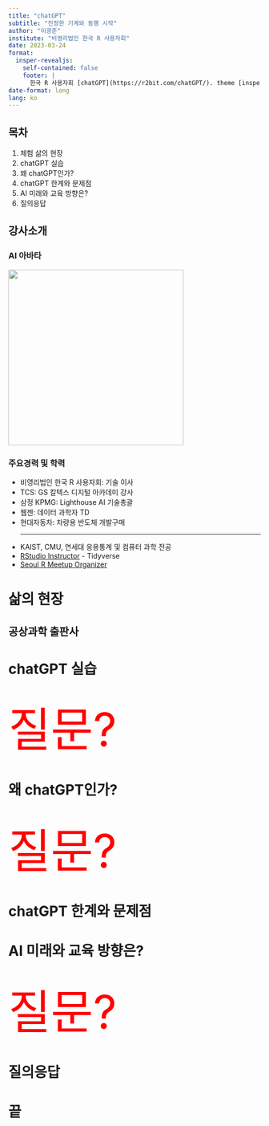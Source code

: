 ```yaml
---
title: "chatGPT"
subtitle: "진정한 기계와 동행 시작"
author: "이광춘"
institute: "비영리법인 한국 R 사용자회"
date: 2023-03-24
format: 
  insper-revealjs:
    self-contained: false
    footer: |
      한국 R 사용자회 [chatGPT](https://r2bit.com/chatGPT/). theme [insper](https://github.com/padsInsper/quarto-insper-theme) 소스코드 [GitHub](https://github.com/padsInsper/quarto-insper-theme).
date-format: long
lang: ko
---
```


## 목차

1.  체험 삶의 현장
2.  chatGPT 실습
3.  왜 chatGPT인가?
4.  chatGPT 한계와 문제점
5.  AI 미래와 교육 방향은?
6.  질의응답

## 강사소개

::: {layout-ncol="2"}
### AI 아바타

![](../../img/profile.png){.absolute top=0 right=0 width=350}

### 주요경력 및 학력

- 비영리법인 한국 R 사용자회: 기술 이사
- TCS: GS 칼텍스 디지털 아카데미 강사
- 삼정 KPMG: Lighthouse AI 기술총괄
- 웹젠: 데이터 과학자 TD
- 현대자동차: 차량용 반도체 개발구매
<br>
<hr>
- KAIST, CMU, 연세대 응용통계 및 컴퓨터 과학 전공
- [RStudio Instructor](https://education.rstudio.com/trainers/people/lee+kwangchun/) - Tidyverse
- [Seoul R Meetup Organizer](https://r2bit.com/seoul-r/)

:::

# 삶의 현장

## 공상과학 출판사

# chatGPT 실습

## {background-image="../../img/question.jpg"}

::: r-fit-text
[질문?]{style="color: red; font-size:92px;"}
:::

# 왜 chatGPT인가?

## {background-image="../../img/question.jpg"}

::: r-fit-text
[질문?]{style="color: red; font-size:92px;"}
:::


# chatGPT 한계와 문제점

# AI 미래와 교육 방향은?

## {background-image="../../img/question.jpg"}

::: r-fit-text
[질문?]{style="color: red; font-size:92px;"}
:::


# 질의응답

# 끝
